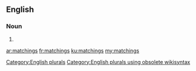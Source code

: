 ==English==

===Noun===
{{head|en}}

# {{plural of|matching}}

[[Category:English plurals]][[Category:English plurals using obsolete wikisyntax]]

[[ar:matchings]]
[[fr:matchings]]
[[ku:matchings]]
[[my:matchings]]
